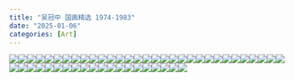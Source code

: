```yaml
---
title: "吴冠中 国画精选 1974-1983"
date: "2025-01-06"
categories: [Art]
---
```


![](images/paste-51.jpeg)![](images/paste-50.jpeg)![](images/paste-49.jpeg)![](images/paste-48.jpeg)![](images/paste-47.jpeg)![](images/paste-46.jpeg)![](images/paste-45.jpeg)![](images/paste-44.jpeg)![](images/paste-43.jpeg)![](images/paste-42.jpeg)![](images/paste-41.jpeg)![](images/paste-40.jpeg)![](images/paste-39.jpeg)![](images/paste-38.jpeg)![](images/paste-37.jpeg)![](images/paste-36.jpeg)![](images/paste-35.jpeg)![](images/paste-34.jpeg)![](images/paste-33.jpeg)![](images/paste-32.jpeg)![](images/paste-31.jpeg)![](images/paste-30.jpeg)![](images/paste-29.jpeg)![](images/paste-28.jpeg)![](images/paste-27.jpeg)![](images/paste-26.jpeg)![](images/paste-25.jpeg)![](images/paste-24.jpeg)![](images/paste-23.jpeg)![](images/paste-22.jpeg)![](images/paste-21.jpeg)![](images/paste-20.jpeg)![](images/paste-19.jpeg)![](images/paste-18.jpeg)![](images/paste-17.jpeg)![](images/paste-16.jpeg)![](images/paste-15.jpeg)![](images/paste-14.jpeg)![](images/paste-13.jpeg)![](images/paste-12.jpeg)![](images/paste-11.jpeg)![](images/paste-10.jpeg)![](images/paste-9.jpeg)![](images/paste-8.jpeg)![](images/paste-7.jpeg)![](images/paste-6.jpeg)![](images/paste-5.jpeg)![](images/paste-4.jpeg)![](images/paste-3.jpeg)![](images/paste-2.jpeg)![](images/paste-1.jpeg)